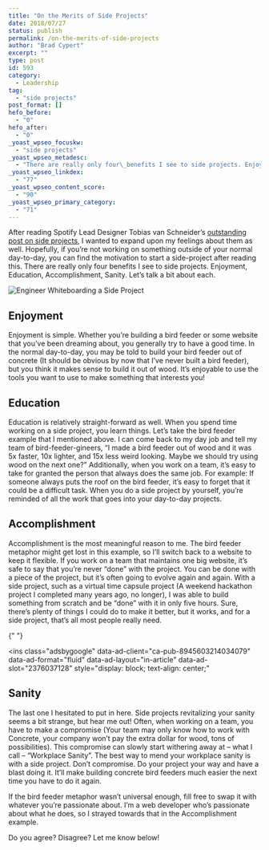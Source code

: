 ```yaml
---
title: "On the Merits of Side Projects"
date: 2018/07/27
status: publish
permalink: /on-the-merits-of-side-projects
author: "Brad Cypert"
excerpt: ""
type: post
id: 593
category:
  - Leadership
tag:
  - "side projects"
post_format: []
hefo_before:
  - "0"
hefo_after:
  - "0"
_yoast_wpseo_focuskw:
  - "side projects"
_yoast_wpseo_metadesc:
  - "There are really only four\_benefits I see to side projects. Enjoyment, Education, Accomplishment, Sanity. Let's talk a bit about each."
_yoast_wpseo_linkdex:
  - "77"
_yoast_wpseo_content_score:
  - "90"
_yoast_wpseo_primary_category:
  - "71"
---
```


After reading Spotify Lead Designer Tobias van Schneider’s [outstanding post on side projects](http://firstround.com/review/Spotifys-Design-Lead-on-Why-Side-Projects-Should-be-Stupid/), I wanted to expand upon my feelings about them as well. Hopefully, if you’re not working on something outside of your normal day-to-day, you can find the motivation to start a side-project after reading this. There are really only four benefits I see to side projects. Enjoyment, Education, Accomplishment, Sanity. Let’s talk a bit about each.

![Engineer Whiteboarding a Side Project](http://www.bradcypert.com/wp-content/uploads/2018/07/side.jpeg)

## Enjoyment

Enjoyment is simple. Whether you’re building a bird feeder or some website that you’ve been dreaming about, you generally try to have a good time. In the normal day-to-day, you may be told to build your bird feeder out of concrete (It should be obvious by now that I’ve never built a bird feeder), but you think it makes sense to build it out of wood. It’s enjoyable to use the tools you want to use to make something that interests you!

## Education

Education is relatively straight-forward as well. When you spend time working on a side project, you learn things. Let’s take the bird feeder example that I mentioned above. I can come back to my day job and tell my team of bird-feeder-gineers, “I made a bird feeder out of wood and it was 5x faster, 10x lighter, and 15x less weird looking. Maybe we should try using wood on the next one?” Additionally, when you work on a team, it’s easy to take for granted the person that always does the same job. For example: If someone always puts the roof on the bird feeder, it’s easy to forget that it could be a difficult task. When you do a side project by yourself, you’re reminded of all the work that goes into your day-to-day projects.

## Accomplishment

Accomplishment is the most meaningful reason to me. The bird feeder metaphor might get lost in this example, so I’ll switch back to a website to keep it flexible. If you work on a team that maintains one big website, it’s safe to say that you’re never “done” with the project. You can be done with a piece of the project, but it’s often going to evolve again and again. With a side project, such as a virtual time capsule project (A weekend hackathon project I completed many years ago, no longer), I was able to build something from scratch and be “done” with it in only five hours. Sure, there’s plenty of things I could do to make it better, but it works, and for a side project, that’s all most people really need.

<script async="" src="//pagead2.googlesyndication.com/pagead/js/adsbygoogle.js"></script>{" "}

<ins
  class="adsbygoogle"
  data-ad-client="ca-pub-8945603214034079"
  data-ad-format="fluid"
  data-ad-layout="in-article"
  data-ad-slot="2376037128"
  style="display: block; text-align: center;"
></ins>
<script>(adsbygoogle = window.adsbygoogle || []).push({});</script>

## Sanity

The last one I hesitated to put in here. Side projects revitalizing your sanity seems a bit strange, but hear me out! Often, when working on a team, you have to make a compromise (Your team may only know how to work with Concrete, your company won’t pay the extra dollar for wood, tons of possibilities). This compromise can slowly start withering away at – what I call – “Workplace Sanity”. The best way to mend your workplace sanity is with a side project. Don’t compromise. Do your project your way and have a blast doing it. It’ll make building concrete bird feeders much easier the next time you have to do it again.

If the bird feeder metaphor wasn’t universal enough, fill free to swap it with whatever you’re passionate about. I’m a web developer who’s passionate about what he does, so I strayed towards that in the Accomplishment example.

Do you agree? Disagree? Let me know below!
